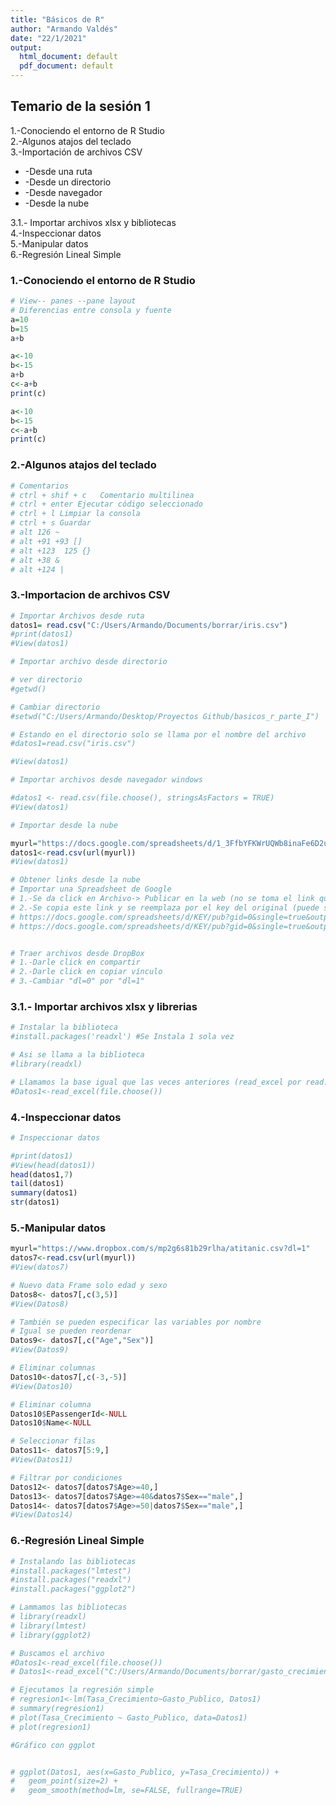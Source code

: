 ```yaml
---
title: "Básicos de R"
author: "Armando Valdés"
date: "22/1/2021"
output:
  html_document: default
  pdf_document: default
---
```



## Temario de la sesión 1

1.-Conociendo el entorno de R Studio <br>
2.-Algunos atajos del teclado <br>
3.-Importación de archivos CSV<br>
<ul>
  <li>-Desde una ruta</li>
  <li>-Desde un directorio</li>
  <li>-Desde navegador</li>
  <li>-Desde la nube</li>
</ul>
3.1.- Importar archivos xlsx y bibliotecas <br>
4.-Inspeccionar datos <br>
5.-Manipular datos <br>
6.-Regresión Lineal Simple <br>



### 1.-Conociendo el entorno de R Studio <br>
```r
# View-- panes --pane layout
# Diferencias entre consola y fuente
a=10
b=15
a+b
```

```r
a<-10
b<-15
a+b
c<-a+b
print(c)
```
```r
a<-10
b<-15
c<-a+b
print(c)
```
### 2.-Algunos atajos del teclado <br>
```r
# Comentarios
# ctrl + shif + c   Comentario multilinea
# ctrl + enter Ejecutar código seleccionado
# ctrl + l Limpiar la consola
# ctrl + s Guardar
# alt 126 ~
# alt +91 +93 []
# alt +123  125 {}
# alt +38 &
# alt +124 |
```
### 3.-Importacion de archivos CSV<br>
```r
# Importar Archivos desde ruta
datos1= read.csv("C:/Users/Armando/Documents/borrar/iris.csv")
#print(datos1)
#View(datos1)
```
```r
# Importar archivo desde directorio

# ver directorio
#getwd()

# Cambiar directorio
#setwd("C:/Users/Armando/Desktop/Proyectos Github/basicos_r_parte_I")

# Estando en el directorio solo se llama por el nombre del archivo
#datos1=read.csv("iris.csv")

#View(datos1)
```
```r
# Importar archivos desde navegador windows

#datos1 <- read.csv(file.choose(), stringsAsFactors = TRUE)
#View(datos1)
```
```r
# Importar desde la nube

myurl="https://docs.google.com/spreadsheets/d/1_3FfbYFKWrUQWb8inaFe6D2uharQfAbcPXDGVmXERSY/pub?gid=0&single=true&output=csv"
datos1<-read.csv(url(myurl))
#View(datos1)
```
```r
# Obtener links desde la nube
# Importar una Spreadsheet de Google
# 1.-Se da click en Archivo-> Publicar en la web (no se toma el link que da)
# 2.-Se copia este link y se reemplaza por el key del original (puede ser csv o xlsx)
# https://docs.google.com/spreadsheets/d/KEY/pub?gid=0&single=true&output=csv
# https://docs.google.com/spreadsheets/d/KEY/pub?gid=0&single=true&output=xlsx


# Traer archivos desde DropBox
# 1.-Darle click en compartir
# 2.-Darle click en copiar vínculo
# 3.-Cambiar "dl=0" por "dl=1"

```
### 3.1.- Importar archivos xlsx y librerias <br>

```r
# Instalar la biblioteca
#install.packages('readxl') #Se Instala 1 sola vez

# Asi se llama a la biblioteca
#library(readxl)

# Llamamos la base igual que las veces anteriores (read_excel por read.csv)
#Datos1<-read_excel(file.choose())

```
### 4.-Inspeccionar datos <br>
```r
# Inspeccionar datos

#print(datos1)
#View(head(datos1))
head(datos1,7)
tail(datos1)
summary(datos1)
str(datos1)

```

### 5.-Manipular datos <br>

```r
myurl="https://www.dropbox.com/s/mp2g6s81b29rlha/atitanic.csv?dl=1"
datos7<-read.csv(url(myurl))
#View(datos7)
```
```r
# Nuevo data Frame solo edad y sexo
Datos8<- datos7[,c(3,5)]
#View(Datos8)

```
```r
# También se pueden especificar las variables por nombre
# Igual se pueden reordenar
Datos9<- datos7[,c("Age","Sex")]
#View(Datos9)

```

```r
# Eliminar columnas
Datos10<-datos7[,c(-3,-5)]
#View(Datos10)

# Eliminar columna
Datos10$EPassengerId<-NULL
Datos10$Name<-NULL

```
```r
# Seleccionar filas
Datos11<- datos7[5:9,]
#View(Datos11)
```
```r
# Filtrar por condiciones
Datos12<- datos7[datos7$Age>=40,]
Datos13<- datos7[datos7$Age>=40&datos7$Sex=="male",]
Datos14<- datos7[datos7$Age>=50|datos7$Sex=="male",]
#View(Datos14)

```
### 6.-Regresión Lineal Simple <br>
```r
# Instalando las bibliotecas
#install.packages("lmtest")
#install.packages("readxl")
#install.packages("ggplot2")

# Lammamos las bibliotecas
# library(readxl)
# library(lmtest)
# library(ggplot2)

```
```r
# Buscamos el archivo
#Datos1<-read_excel(file.choose())
# Datos1<-read_excel("C:/Users/Armando/Documents/borrar/gasto_crecimiento.xlsx")

# Ejecutamos la regresión simple
# regresion1<-lm(Tasa_Crecimiento~Gasto_Publico, Datos1)
# summary(regresion1)
# plot(Tasa_Crecimiento ~ Gasto_Publico, data=Datos1)
# plot(regresion1)

```

```r
#Gráfico con ggplot


# ggplot(Datos1, aes(x=Gasto_Publico, y=Tasa_Crecimiento)) +
#   geom_point(size=2) + 
#   geom_smooth(method=lm, se=FALSE, fullrange=TRUE)
```













